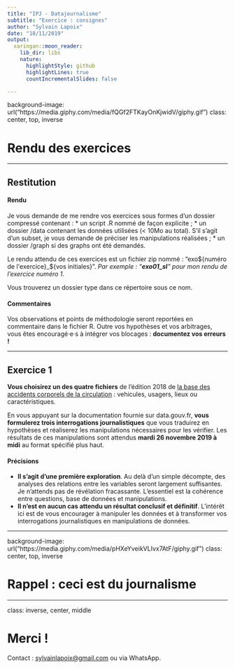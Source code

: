 ```yaml
---
title: "IPJ - Datajournalisme"
subtitle: "Exercice : consignes"
author: "Sylvain Lapoix"
date: "18/11/2019"
output:
  xaringan::moon_reader:
    lib_dir: libs
    nature:
      highlightStyle: github
      highlightLines: true
      countIncrementalSlides: false

---
```


background-image: url("https://media.giphy.com/media/fQGf2FTKayOnKjwidV/giphy.gif")
class: center, top, inverse

# Rendu des exercices

---

## Restitution

#### Rendu
Je vous demande de me rendre vos exercices sous formes d'un dossier compressé contenant :
* un script .R nommé de façon explicite ;
* un dossier /data contenant les données utilisées (< 10Mo au total). S'il s'agit d'un subset, je vous demande de préciser les manipulations réalisées ;
* un dossier /graph si des graphs ont été demandés.

Le rendu attendu de ces exercices est un fichier zip nommé : "exo${numéro de l'exercice}_${vos initiales}". *Par exemple : "**exo01_sl**" pour mon rendu de l'exercice numéro 1.*

Vous trouverez un dossier type dans ce répertoire sous ce nom.

#### Commentaires
Vos observations et points de méthodologie seront reportées en commentaire dans le fichier R. Outre vos hypothèses et vos arbitrages, vous êtes encouragé·e·s à intégrer vos blocages : **documentez vos erreurs !**

---

## Exercice 1

**Vous choisirez un des quatre fichiers** de l'édition 2018 de [la base des accidents corporels de la circulation](https://www.data.gouv.fr/fr/datasets/base-de-donnees-accidents-corporels-de-la-circulation/) : vehicules, usagers, lieux ou caractéristiques.

En vous appuyant sur la documentation fournie sur data.gouv.fr, **vous formulerez trois interrogations journalistiques** que vous traduirez en hypothèses et réaliserez les manipulations nécessaires pour les vérifier. Les résultats de ces manipulations sont attendus **mardi 26 novembre 2019 à midi** au format spécifié plus haut.

#### Précisions
* **Il s'agit d'une première exploration**. Au delà d'un simple décompte, des analyses des relations entre les variables seront largement suffisantes. Je n'attends pas de révélation fracassante. L'essentiel est la cohérence entre questions, base de données et manipulations.
* **Il n'est en aucun cas attendu un résultat conclusif et définitif**. L'intérêt ici est de vous encourager à manipuler les données et à transformer vos interrogations journalistiques en manipulations de données.

---


background-image: url("https://media.giphy.com/media/pHXeYveikVLIvx7AtF/giphy.gif")
class: center, top, inverse

# Rappel : ceci est du journalisme

---
class: inverse, center, middle

# Merci !


Contact : [sylvainlapoix@gmail.com](mailto:sylvainlapoix@gmail.com) ou via WhatsApp.


